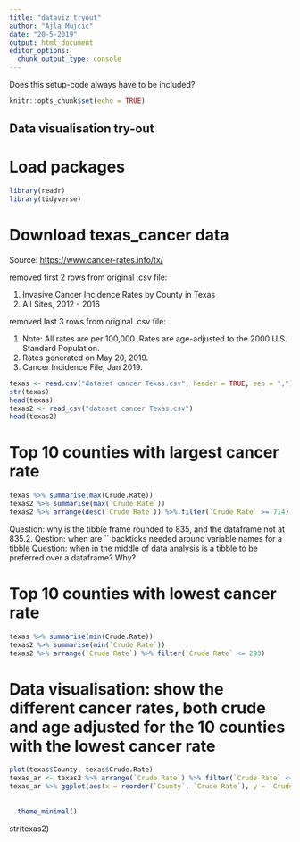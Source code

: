 ```yaml
---
title: "dataviz_tryout"
author: "Ajla Mujcic"
date: "20-5-2019"
output: html_document
editor_options: 
  chunk_output_type: console
---
```


Does this setup-code always have to be included?
```r
knitr::opts_chunk$set(echo = TRUE)
```


## Data visualisation try-out

# Load packages
```r
library(readr)
library(tidyverse)
```

# Download texas_cancer data

Source: <https://www.cancer-rates.info/tx/>

removed first 2 rows from original .csv file: 

1. Invasive Cancer Incidence Rates by County in Texas
2. All Sites, 2012 - 2016

removed last 3 rows from original .csv file:

1. Note: All rates are per 100,000. Rates are age-adjusted to the 2000 U.S. Standard Population.
2. Rates generated on May 20, 2019.
3. Cancer Incidence File, Jan 2019.
```r
texas <- read.csv("dataset cancer Texas.csv", header = TRUE, sep = ",")
str(texas)
head(texas)
texas2 <- read_csv("dataset cancer Texas.csv")
head(texas2)
```

# Top 10 counties with largest cancer rate
```r
texas %>% summarise(max(Crude.Rate))
texas2 %>% summarise(max(`Crude Rate`))
texas2 %>% arrange(desc(`Crude Rate`)) %>% filter(`Crude Rate` >= 714)
```
Question: why is the tibble frame rounded to 835, and the dataframe not at 835.2.
Qestion: when are `` backticks needed around variable names for a tibble
Question: when in the middle of data analysis is a tibble to be preferred over a dataframe? Why?

# Top 10 counties with lowest cancer rate
```r
texas %>% summarise(min(Crude.Rate))
texas2 %>% summarise(min(`Crude Rate`))
texas2 %>% arrange(`Crude Rate`) %>% filter(`Crude Rate` <= 293)
```

# Data visualisation: show the different cancer rates, both crude and age adjusted for the 10 counties with the lowest cancer rate
```r
plot(texas$County, texas$Crude.Rate)
texas_ar <- texas2 %>% arrange(`Crude Rate`) %>% filter(`Crude Rate` <= 293)
texas_ar %>% ggplot(aes(x = reorder(`County`, `Crude Rate`), y = `Crude Rate`)) + geom_col() + labs (x = "Counties",
                                                                              y = "Crude cancer rates",
                                                                              title = "Top 10 Texas counties with lowest cancer rates") +
  theme_minimal()

```
str(texas2)

